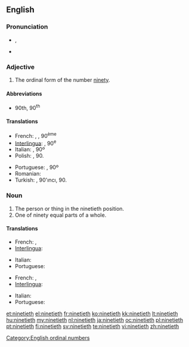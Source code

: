 ==English==

===Pronunciation===
* {{IPA|/ˈnaɪntiəθ/}}, {{SAMPA|/"naInti@T/}}
* {{hyphenation|nine|ti|eth}}

===Adjective===
{{en-adj|-}}

# The ordinal form of the number [[ninety]].

====Abbreviations====
* 90th, 90<sup>th</sup>

====Translations====
{{trans-top|ordinal form of ninety}}
* French: {{qualifier|France, Quebec}} {{t|fr|quatre-vingt-dixième}}, {{qualifier|Belgium, Luxembourg, Switzerland}} {{t|fr|nonantième}}, 90<sup>ème</sup>  {{attention|fr|Quebec and Luxembourg need to be checked by native speakers}}
* [[Interlingua]]: {{t|ia|novantesime}}, 90<sup>e</sup>
* Italian: {{t|it|novantesimo}}, 90º
* Polish: {{t|pl|dziewięćdziesiąty}}, 90.
{{trans-mid}}
* Portuguese: {{t|pt|nonagésimo}}, 90º
* Romanian: {{t|ro|nouăzecilea}}
* Turkish: {{t|tr|doksanıncı}}, 90'ıncı, 90.
{{trans-bottom}}

===Noun===
{{en-noun}}

# The person or thing in the ninetieth position.
# One of ninety equal parts of a whole.

====Translations====
{{trans-top|person or thing in the ninetieth position}}
* French: {{qualifier|France, Quebec}} {{t|fr|quatre-vingt-dixième|m|f}}, {{qualifier|Belgium, Luxembourg, Switzerland}} {{t|fr|nonantième|m|f}} {{attention|fr|Quebec and Luxembourg need to be checked by native speakers}}
* [[Interlingua]]: {{t|ia|novantesimo|m}}
{{trans-mid}}
* Italian: {{t|it|novantesimo|m}}
* Portuguese: {{t|pt|nonagésimo|m}}
{{trans-bottom}}

{{trans-top|one of ninety equal parts of a whole}}
* French: {{qualifier|France, Quebec}} {{t|fr|quatre-vingt-dixième|m}}, {{qualifier|Belgium, Luxembourg, Switzerland}} {{t|fr|nonantième|m}} {{attention|fr|Quebec and Luxembourg need to be checked by native speakers}}
* [[Interlingua]]: {{t|ia|novantesimo|m}}
{{trans-mid}}
* Italian: {{t|it|novantesimo|m}}
* Portuguese: {{t|pt|nonagésimo|m}}
{{trans-bottom}}

[[Category:English ordinal numbers]]

[[et:ninetieth]]
[[el:ninetieth]]
[[fr:ninetieth]]
[[ko:ninetieth]]
[[kk:ninetieth]]
[[lt:ninetieth]]
[[hu:ninetieth]]
[[my:ninetieth]]
[[nl:ninetieth]]
[[ja:ninetieth]]
[[oc:ninetieth]]
[[pl:ninetieth]]
[[pt:ninetieth]]
[[fi:ninetieth]]
[[sv:ninetieth]]
[[te:ninetieth]]
[[vi:ninetieth]]
[[zh:ninetieth]]